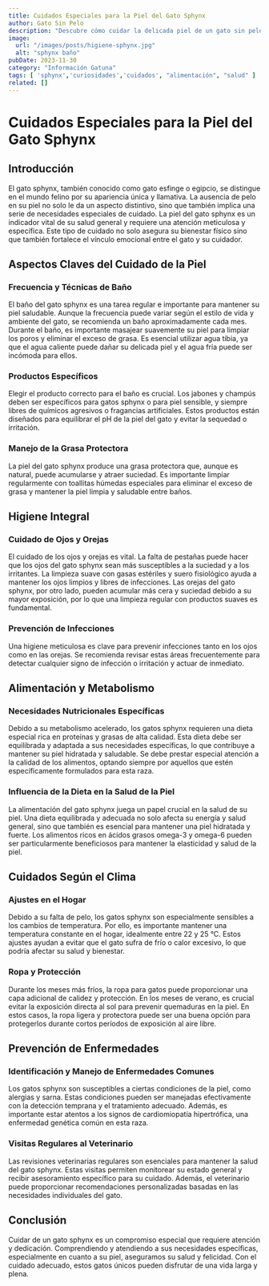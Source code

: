 ```yaml
---
title: Cuidados Especiales para la Piel del Gato Sphynx
author: Gato Sin Pelo
description: "Descubre cómo cuidar la delicada piel de un gato sin pelo con técnicas efectivas y productos seguros, manteniendo su bienestar y belleza."
image:
  url: "/images/posts/higiene-sphynx.jpg"
  alt: "sphynx baño"
pubDate: 2023-11-30
category: "Información Gatuna"
tags: [ 'sphynx','curiosidades','cuidados', "alimentación", "salud" ]
related: []
---
```





# Cuidados Especiales para la Piel del Gato Sphynx

## Introducción

El gato sphynx, también conocido como gato esfinge o egipcio, se distingue en el mundo felino por su apariencia única y llamativa. La ausencia de pelo en su piel no solo le da un aspecto distintivo, sino que también implica una serie de necesidades especiales de cuidado. La piel del gato sphynx es un indicador vital de su salud general y requiere una atención meticulosa y específica. Este tipo de cuidado no solo asegura su bienestar físico sino que también fortalece el vínculo emocional entre el gato y su cuidador.

## Aspectos Claves del Cuidado de la Piel

### Frecuencia y Técnicas de Baño

El baño del gato sphynx es una tarea regular e importante para mantener su piel saludable. Aunque la frecuencia puede variar según el estilo de vida y ambiente del gato, se recomienda un baño aproximadamente cada mes. Durante el baño, es importante masajear suavemente su piel para limpiar los poros y eliminar el exceso de grasa. Es esencial utilizar agua tibia, ya que el agua caliente puede dañar su delicada piel y el agua fría puede ser incómoda para ellos.

### Productos Específicos

Elegir el producto correcto para el baño es crucial. Los jabones y champús deben ser específicos para gatos sphynx o para piel sensible, y siempre libres de químicos agresivos o fragancias artificiales. Estos productos están diseñados para equilibrar el pH de la piel del gato y evitar la sequedad o irritación.
<BannerSingleProduct  id={3} image={productImageChampu}/>
### Manejo de la Grasa Protectora

La piel del gato sphynx produce una grasa protectora que, aunque es natural, puede acumularse y atraer suciedad. Es importante limpiar regularmente con toallitas húmedas especiales para eliminar el exceso de grasa y mantener la piel limpia y saludable entre baños.

## Higiene Integral

### Cuidado de Ojos y Orejas

El cuidado de los ojos y orejas es vital. La falta de pestañas puede hacer que los ojos del gato sphynx sean más susceptibles a la suciedad y a los irritantes. La limpieza suave con gasas estériles y suero fisiológico ayuda a mantener los ojos limpios y libres de infecciones. Las orejas del gato sphynx, por otro lado, pueden acumular más cera y suciedad debido a su mayor exposición, por lo que una limpieza regular con productos suaves es fundamental.

### Prevención de Infecciones

Una higiene meticulosa es clave para prevenir infecciones tanto en los ojos como en las orejas. Se recomienda revisar estas áreas frecuentemente para detectar cualquier signo de infección o irritación y actuar de inmediato.

## Alimentación y Metabolismo

### Necesidades Nutricionales Específicas

Debido a su metabolismo acelerado, los gatos sphynx requieren una dieta especial rica en proteínas y grasas de alta calidad. Esta dieta debe ser equilibrada y adaptada a sus necesidades específicas, lo que contribuye a mantener su piel hidratada y saludable. Se debe prestar especial atención a la calidad de los alimentos, optando siempre por aquellos que estén específicamente formulados para esta raza.

### Influencia de la Dieta en la Salud de la Piel

La alimentación del gato sphynx juega un papel crucial en la salud de su piel. Una dieta equilibrada y adecuada no solo afecta su energía y salud general, sino que también es esencial para mantener una piel hidratada y fuerte. Los alimentos ricos en ácidos grasos omega-3 y omega-6 pueden ser particularmente beneficiosos para mantener la elasticidad y salud de la piel.
<BannerSingleProduct  id={2} image={productImage}/>
## Cuidados Según el Clima

### Ajustes en el Hogar

Debido a su falta de pelo, los gatos sphynx son especialmente sensibles a los cambios de temperatura. Por ello, es importante mantener una temperatura constante en el hogar, idealmente entre 22 y 25 °C. Estos ajustes ayudan a evitar que el gato sufra de frío o calor excesivo, lo que podría afectar su salud y bienestar.

### Ropa y Protección

Durante los meses más fríos, la ropa para gatos puede proporcionar una capa adicional de calidez y protección. En los meses de verano, es crucial evitar la exposición directa al sol para prevenir quemaduras en la piel. En estos casos, la ropa ligera y protectora puede ser una buena opción para protegerlos durante cortos períodos de exposición al aire libre.

## Prevención de Enfermedades

### Identificación y Manejo de Enfermedades Comunes

Los gatos sphynx son susceptibles a ciertas condiciones de la piel, como alergias y sarna. Estas condiciones pueden ser manejadas efectivamente con la detección temprana y el tratamiento adecuado. Además, es importante estar atentos a los signos de cardiomiopatía hipertrófica, una enfermedad genética común en esta raza.

### Visitas Regulares al Veterinario

Las revisiones veterinarias regulares son esenciales para mantener la salud del gato sphynx. Estas visitas permiten monitorear su estado general y recibir asesoramiento específico para su cuidado. Además, el veterinario puede proporcionar recomendaciones personalizadas basadas en las necesidades individuales del gato.

## Conclusión

Cuidar de un gato sphynx es un compromiso especial que requiere atención y dedicación. Comprendiendo y atendiendo a sus necesidades específicas, especialmente en cuanto a su piel, aseguramos su salud y felicidad. Con el cuidado adecuado, estos gatos únicos pueden disfrutar de una vida larga y plena.


